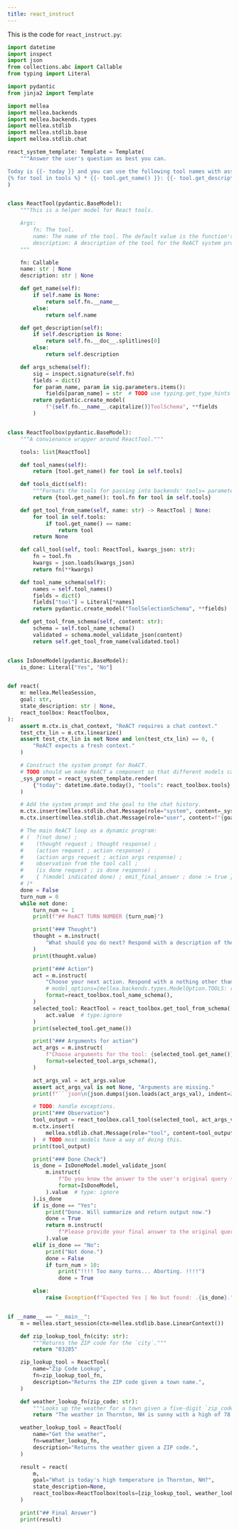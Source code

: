 ```yaml
---
title: react_instruct
---
```


This is the code for `react_instruct.py`:
<CodeGroup>

```python Python
import datetime
import inspect
import json
from collections.abc import Callable
from typing import Literal

import pydantic
from jinja2 import Template

import mellea
import mellea.backends
import mellea.backends.types
import mellea.stdlib
import mellea.stdlib.base
import mellea.stdlib.chat

react_system_template: Template = Template(
    """Answer the user's question as best you can.

Today is {{- today }} and you can use the following tool names with associated descriptions:
{% for tool in tools %} * {{- tool.get_name() }}: {{- tool.get_description()}}{% endfor %}"""
)


class ReactTool(pydantic.BaseModel):
    """This is a helper model for React tools.

    Args:
        fn: The tool.
        name: The name of the tool. The default value is the function's name.
        description: A description of the tool for the ReACT system prompt. The default value is the first line of the function's docstring.
    """

    fn: Callable
    name: str | None
    description: str | None

    def get_name(self):
        if self.name is None:
            return self.fn.__name__
        else:
            return self.name

    def get_description(self):
        if self.description is None:
            return self.fn.__doc__.splitlines[0]
        else:
            return self.description

    def args_schema(self):
        sig = inspect.signature(self.fn)
        fields = dict()
        for param_name, param in sig.parameters.items():
            fields[param_name] = str  # TODO use typing.get_type_hints
        return pydantic.create_model(
            f"{self.fn.__name__.capitalize()}ToolSchema", **fields
        )


class ReactToolbox(pydantic.BaseModel):
    """A convienance wrapper around ReactTool."""

    tools: list[ReactTool]

    def tool_names(self):
        return [tool.get_name() for tool in self.tools]

    def tools_dict(self):
        """Formats the tools for passing into backends' tools= parameter."""
        return {tool.get_name(): tool.fn for tool in self.tools}

    def get_tool_from_name(self, name: str) -> ReactTool | None:
        for tool in self.tools:
            if tool.get_name() == name:
                return tool
        return None

    def call_tool(self, tool: ReactTool, kwargs_json: str):
        fn = tool.fn
        kwargs = json.loads(kwargs_json)
        return fn(**kwargs)

    def tool_name_schema(self):
        names = self.tool_names()
        fields = dict()
        fields["tool"] = Literal[*names]
        return pydantic.create_model("ToolSelectionSchema", **fields)

    def get_tool_from_schema(self, content: str):
        schema = self.tool_name_schema()
        validated = schema.model_validate_json(content)
        return self.get_tool_from_name(validated.tool)


class IsDoneModel(pydantic.BaseModel):
    is_done: Literal["Yes", "No"]


def react(
    m: mellea.MelleaSession,
    goal: str,
    state_description: str | None,
    react_toolbox: ReactToolbox,
):
    assert m.ctx.is_chat_context, "ReACT requires a chat context."
    test_ctx_lin = m.ctx.linearize()
    assert test_ctx_lin is not None and len(test_ctx_lin) == 0, (
        "ReACT expects a fresh context."
    )

    # Construct the system prompt for ReACT.
    # TODO should we make ReACT a component so that different models can specify the system prompt differently?
    _sys_prompt = react_system_template.render(
        {"today": datetime.date.today(), "tools": react_toolbox.tools}
    )

    # Add the system prompt and the goal to the chat history.
    m.ctx.insert(mellea.stdlib.chat.Message(role="system", content=_sys_prompt))
    m.ctx.insert(mellea.stdlib.chat.Message(role="user", content=f"{goal}"))

    # The main ReACT loop as a dynamic program:
    # (  ?(not done) ;
    #    (thought request ; thought response) ;
    #    (action request ; action response) ;
    #    (action args request ; action args response) ;
    #    observation from the tool call ;
    #    (is done request ; is done response) ;
    #    { ?(model indicated done) ; emit_final_answer ; done := true }
    # )*
    done = False
    turn_num = 0
    while not done:
        turn_num += 1
        print(f"## ReACT TURN NUMBER {turn_num}")

        print("### Thought")
        thought = m.instruct(
            "What should you do next? Respond with a description of the next piece of information you need or the next action you need to take."
        )
        print(thought.value)

        print("### Action")
        act = m.instruct(
            "Choose your next action. Respond with a nothing other than a tool name.",
            # model_options={mellea.backends.types.ModelOption.TOOLS: react_toolbox.tools_dict()},
            format=react_toolbox.tool_name_schema(),
        )
        selected_tool: ReactTool = react_toolbox.get_tool_from_schema(
            act.value  # type:ignore
        )
        print(selected_tool.get_name())

        print("### Arguments for action")
        act_args = m.instruct(
            f"Choose arguments for the tool: {selected_tool.get_name()}. Respond using JSON and include only the tool arguments in your response.",
            format=selected_tool.args_schema(),
        )

        act_args_val = act_args.value
        assert act_args_val is not None, "Arguments are missing."
        print(f"```json\n{json.dumps(json.loads(act_args_val), indent=2)}\n```")

        # TODO: handle exceptions.
        print("### Observation")
        tool_output = react_toolbox.call_tool(selected_tool, act_args_val)
        m.ctx.insert(
            mellea.stdlib.chat.Message(role="tool", content=tool_output)
        )  # TODO most models have a way of doing this.
        print(tool_output)

        print("### Done Check")
        is_done = IsDoneModel.model_validate_json(
            m.instruct(
                f"Do you know the answer to the user's original query ({goal})? If so, respond with Yes. If you need to take more actions, then respond No.",
                format=IsDoneModel,
            ).value  # type: ignore
        ).is_done
        if is_done == "Yes":
            print("Done. Will summarize and return output now.")
            done = True
            return m.instruct(
                f"Please provide your final answer to the original query ({goal})."
            ).value
        elif is_done == "No":
            print("Not done.")
            done = False
            if turn_num > 10:
                print("!!!! Too many turns... Aborting. !!!!")
                done = True

        else:
            raise Exception(f"Expected Yes | No but found: .{is_done}.")


if __name__ == "__main__":
    m = mellea.start_session(ctx=mellea.stdlib.base.LinearContext())

    def zip_lookup_tool_fn(city: str):
        """Returns the ZIP code for the `city`."""
        return "03285"

    zip_lookup_tool = ReactTool(
        name="Zip Code Lookup",
        fn=zip_lookup_tool_fn,
        description="Returns the ZIP code given a town name.",
    )

    def weather_lookup_fn(zip_code: str):
        """Looks up the weather for a town given a five-digit `zip_code`."""
        return "The weather in Thornton, NH is sunny with a high of 78 and a low of 52. Scattered showers are possible in the afternoon."

    weather_lookup_tool = ReactTool(
        name="Get the weather",
        fn=weather_lookup_fn,
        description="Returns the weather given a ZIP code.",
    )

    result = react(
        m,
        goal="What is today's high temperature in Thornton, NH?",
        state_description=None,
        react_toolbox=ReactToolbox(tools=[zip_lookup_tool, weather_lookup_tool]),
    )

    print("## Final Answer")
    print(result)

```
</CodeGroup>
